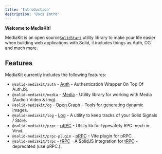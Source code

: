 ```yaml
---
title: 'Introduction'
description: 'Docs intro'
---
```


**Welcome to MediaKit!**

MediaKit is an open source[`SolidStart`](https://start.solidjs.com) utility library to make your life easier when building web applications with Solid, it includes things as Auth, OG and much more.

## Features

MediaKit currently includes the following features:

- `@solid-mediakit/auth` - [Auth](/auth/install) - Authentication Wrapper On Top Of AuthJS.
- `@solid-mediakit/media` - [Media](/media/install) - Utility library for working with Media (Audio / Video & Img).
- `@solid-mediakit/og` - [Open Graph](/og/install) - Tools for generating dynamic images.
- `@solid-mediakit/log` - [Log](/log/install) - A utility to keep tracks of your Solid Signals / Store.
- `@solid-mediakit/prpc` - [pRPC](/prpc/install) - Utility lib for typesafety RPC mech in Vinxi.
- `@solid-mediakit/prpc-plugin` - [pRPC](/prpc/install) - Vite plugin for pRPC.
- `@solid-mediakit/trpc` - [tRPC](/trpc/install) - A SolidJS integration for [tRPC](https://trpc.io) - deprecated (use pRPC.).
